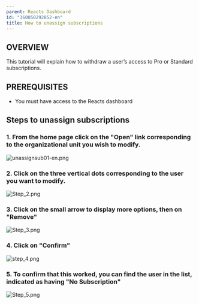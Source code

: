 ```yaml
---
parent: Reacts Dashboard
id: "360050292852-en"
title: How to unassign subscriptions
---
```

OVERVIEW
--------

This tutorial will explain how to withdraw a user’s access to Pro or Standard subscriptions.

PREREQUISITES
-------------

*   You must have access to the Reacts dashboard

Steps to unassign subscriptions
-------------------------------

### 1\. From the home page click on the "Open" link corresponding to the organizational unit you wish to modify.

![unassignsub01-en.png](@assets/attachments/unassignsub01-en.png)

### 2\. Click on the three vertical dots corresponding to the user you want to modify.

![Step_2.png](@assets/attachments/Step_2.png)

### 3\. Click on the small arrow to display more options, then on "Remove"

![Step_3.png](@assets/attachments/Step_3.png)

### 4\. Click on "Confirm"

![step_4.png](@assets/attachments/step_4.png)

### 5\. To confirm that this worked, you can find the user in the list, indicated as having "No Subscription"

![Step_5.png](@assets/attachments/Step_5.png)


